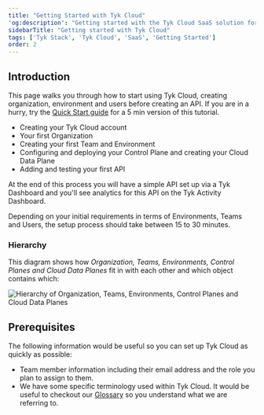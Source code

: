 ```yaml
---
title: "Getting Started with Tyk Cloud"
'og:description': "Getting started with the Tyk Cloud SaaS solution for API management"
sidebarTitle: "Getting started with Tyk Cloud"
tags: ['Tyk Stack', 'Tyk Cloud', 'SaaS', 'Getting Started']
order: 2
---
```


## Introduction


This page walks you through how to start using Tyk Cloud, creating organization, environment and users before creating an API. If you are in a hurry, try the [Quick Start guide](/5.5/../deployment-and-operations/tyk-cloud-platform/quick-start.md) for a 5 min version of this tutorial. 

* Creating your Tyk Cloud account
* Your first Organization
* Creating your first Team and Environment
* Configuring and deploying your Control Plane and creating your Cloud Data Plane
* Adding and testing your first API

At the end of this process you will have a simple API set up via a Tyk Dashboard and you'll see analytics for this API on the Tyk Activity Dashboard.

Depending on your initial requirements in terms of Environments, Teams and Users, the setup process should take between 15 to 30 minutes.

### Hierarchy

This diagram shows how _Organization, Teams, Environments, Control Planes and Cloud Data Planes_ fit in with each other and which object contains which:

<img src="/img/cloud/Onboarding_Diagram_2-1_Ara.png" alt="Hierarchy of Organization, Teams, Environments, Control Planes and Cloud Data Planes" />

## Prerequisites

The following information would be useful so you can set up Tyk Cloud as quickly as possible:

* Team member information including their email address and the role you plan to assign to them.
* We have some specific terminology used within Tyk Cloud. It would be useful to checkout our [Glossary](/5.5/tyk-cloud/troubleshooting-&-support/glossary.md) so you understand what we are referring to.
